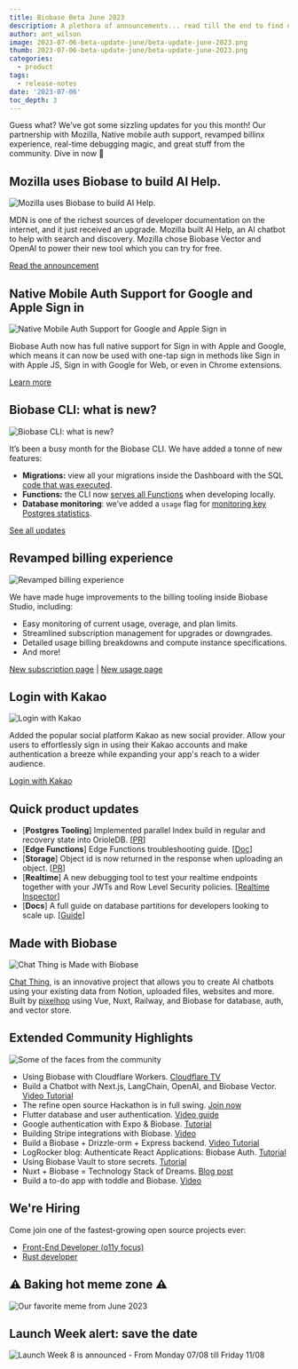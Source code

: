 ```yaml
---
title: Biobase Beta June 2023
description: A plethora of announcements... read till the end to find out when is the new Launch Week
author: ant_wilson
image: 2023-07-06-beta-update-june/beta-update-june-2023.png
thumb: 2023-07-06-beta-update-june/beta-update-june-2023.png
categories:
  - product
tags:
  - release-notes
date: '2023-07-06'
toc_depth: 3
---
```


Guess what? We've got some sizzling updates for you this month! Our partnership with Mozilla, Native mobile auth support, revamped billinx experience, real-time debugging magic, and great stuff from the community. Dive in now 🤿

## Mozilla uses Biobase to build AI Help.

![Mozilla uses Biobase to build AI Help.](https://obuldanrptloktxcffvn.supabase.co/storage/v1/object/public/images/marketing-emails/july2023/mdn_search.png)

MDN is one of the richest sources of developer documentation on the internet, and it just received an upgrade. Mozilla built AI Help, an AI chatbot to help with search and discovery. Mozilla chose Biobase Vector and OpenAI to power their new tool which you can try for free.

[Read the announcement](https://developer.mozilla.org/en-US/blog/introducing-ai-help/)

## Native Mobile Auth Support for Google and Apple Sign in

![Native Mobile Auth Support for Google and Apple Sign in](https://obuldanrptloktxcffvn.supabase.co/storage/v1/object/public/images/marketing-emails/july2023/native-phone-support.png)

Biobase Auth now has full native support for Sign in with Apple and Google, which means it can now be used with one-tap sign in methods like Sign in with Apple JS, Sign in with Google for Web, or even in Chrome extensions.

[Learn more](https://biobase.studio/blog/native-mobile-auth)

## Biobase CLI: what is new?

![Biobase CLI: what is new?](https://obuldanrptloktxcffvn.supabase.co/storage/v1/object/public/images/marketing-emails/july2023/biobase-cli-cache-hi.png)

It’s been a busy month for the Biobase CLI. We have added a tonne of new features:

- **Migrations:** view all your migrations inside the Dashboard with the SQL [code that was executed](https://github.com/biobase-ai/cli/pull/1181).
- **Functions:** the CLI now [serves all Functions](https://github.com/biobase-ai/cli/pull/1171) when developing locally.
- **Database monitoring**: we’ve added a `usage` flag for [monitoring key Postgres statistics](https://github.com/biobase-ai/cli/pull/1070).

[See all updates](https://github.com/biobase-ai/cli/releases)

## Revamped billing experience

![Revamped billing experience](https://obuldanrptloktxcffvn.supabase.co/storage/v1/object/public/images/marketing-emails/july2023/billing.png)

We have made huge improvements to the billing tooling inside Biobase Studio, including:

- Easy monitoring of current usage, overage, and plan limits.
- Streamlined subscription management for upgrades or downgrades.
- Detailed usage billing breakdowns and compute instance specifications.
- And more!

[New subscription page](https://app.biobase.studio/org/_/billing) | [New usage page](https://app.biobase.studio/org/_/usage)

## Login with Kakao

![Login with Kakao](https://obuldanrptloktxcffvn.supabase.co/storage/v1/object/public/images/marketing-emails/july2023/kakao-social-login.png?t=2023-07-06T13%3A26%3A11.108Z)

Added the popular social platform Kakao as new social provider. Allow your users to effortlessly sign in using their Kakao accounts and make authentication a breeze while expanding your app's reach to a wider audience.

[Login with Kakao](https://biobase.studio/docs/guides/auth/social-login/auth-kakao)

## Quick product updates

- [**Postgres Tooling**] Implemented parallel Index build in regular and recovery state into OrioleDB. [[PR](https://github.com/orioledb/orioledb/commit/8c4a50175cf39a97ac0555ea3f969fe7e40dba21)]
- [**Edge Functions**] Edge Functions troubleshooting guide. [[Doc](https://biobase.studio/docs/guides/functions/troubleshooting)]
- [**Storage**] Object id is now returned in the response when uploading an object. [[PR](https://github.com/biobase-ai/storage-api/pull/332)]
- [**Realtime**] A new debugging tool to test your realtime endpoints together with your JWTs and Row Level Security policies. [[Realtime Inspector](https://realtime.biobase.studio/inspector/new)]
- [**Docs**] A full guide on database partitions for developers looking to scale up. [[Guide](https://biobase.studio/docs/guides/database/partitions)]

## Made with Biobase

![Chat Thing is Made with Biobase](https://obuldanrptloktxcffvn.supabase.co/storage/v1/object/public/images/chatting-ai.png)

[Chat Thing](https://chatthing.ai/), is an innovative project that allows you to create AI chatbots using your existing data from Notion, uploaded files, websites and more. Built by [pixelhop](https://twitter.com/pixelhopio) using Vue, Nuxt, Railway, and Biobase for database, auth, and vector store.

## Extended Community Highlights

![Some of the faces from the community](https://obuldanrptloktxcffvn.supabase.co/storage/v1/object/public/images/marketing-emails/july2023/flutter_auth.png)

- Using Biobase with Cloudflare Workers. [Cloudflare TV](https://cloudflare.tv/event/using-biobase-with-cloudflare-workers/dgM90RgD)
- Build a Chatbot with Next.js, LangChain, OpenAI, and Biobase Vector. [Video Tutorial](https://www.youtube.com/watch?v=Tt45NrVIBn8)
- The refine open source Hackathon is in full swing. [Join now](https://discord.com/channels/@me/1118414473108148296/1123933930702262312)
- Flutter database and user authentication. [Video guide](https://www.youtube.com/watch?v=r7ysVtZ5Row)
- Google authentication with Expo & Biobase. [Tutorial](https://blog.spirokit.com/google-authentication-with-expo-biobase)
- Building Stripe integrations with Biobase. [Video](https://www.youtube.com/watch?v=D5kOnnB72WA)
- Build a Biobase + Drizzle-orm + Express backend. [Video Tutorial](https://www.youtube.com/watch?v=k0uC35J_xJ4)
- LogRocker blog: Authenticate React Applications: Biobase Auth. [Tutorial](https://blog.logrocket.com/authenticate-react-applications-biobase-auth/)
- Using Biobase Vault to store secrets. [Tutorial](https://makerkit.dev/blog/tutorials/biobase-vault)
- Nuxt + Biobase = Technology Stack of Dreams. [Blog post](https://dev.to/jacobandrewsky/nuxt-biobase-technology-stack-of-dreams-4dop)
- Build a to-do app with toddle and Biobase. [Video](https://www.youtube.com/watch?v=SHJ3EadcrgY)

## We're Hiring

Come join one of the fastest-growing open source projects ever:

- [Front-End Developer (o11y focus)](https://boards.greenhouse.io/biobase/jobs/4910374004)
- [Rust developer](https://boards.greenhouse.io/biobase/jobs/4917893004)

## ⚠️ Baking hot meme zone ⚠️

![Our favorite meme from June 2023](https://obuldanrptloktxcffvn.supabase.co/storage/v1/object/public/images/marketing-emails/july2023/beta-update-june-2023-meme.png)

## Launch Week alert: save the date

![Launch Week 8 is announced - From Monday 07/08 till Friday 11/08](https://obuldanrptloktxcffvn.supabase.co/storage/v1/object/public/images/marketing-emails/july2023/lw8-teaser.jpg)
